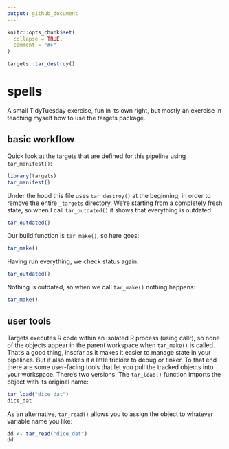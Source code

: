 ```yaml
---
output: github_document
---
```


```r
knitr::opts_chunk$set(
  collapse = TRUE,
  comment = "#>"
)

targets::tar_destroy()
```

# spells

A small TidyTuesday exercise, fun in its own right, but mostly an exercise in teaching myself how to use the targets package. 

## basic workflow

Quick look at the targets that are defined for this pipeline using `tar_manifest()`:

```r
library(targets)
tar_manifest()
```

Under the hood this file uses `tar_destroy()` at the beginning, in order to remove the entire `_targets` directory. We're starting from a completely fresh state, so when I call `tar_outdated()` it shows that everything is outdated:

```r
tar_outdated()
```

Our build function is `tar_make()`, so here goes:

```r
tar_make()
```

Having run everything, we check status again:

```r
tar_outdated()
```

Nothing is outdated, so when we call `tar_make()` nothing happens:

```r
tar_make()
```

## user tools   

Targets executes R code within an isolated R process (using callr), so none of the objects appear in the parent workspace when `tar_make()` is called. That's a good thing, insofar as it makes it easier to manage state in your pipelines. But it also makes it a little trickier to debug or tinker. To that end there are some user-facing tools that let you pull the tracked objects into your workspace. There's two versions. The `tar_load()` function imports the object with its original name:

```r
tar_load("dice_dat")
dice_dat
```

As an alternative, `tar_read()` allows you to assign the object to whatever variable name you like:

```r
dd <- tar_read("dice_dat")
dd
```

